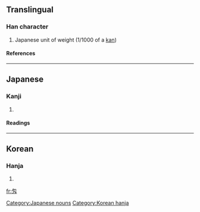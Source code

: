 ==Translingual==
===Han character===
{{Han char|rn=20|rad=勹|as=02|sn=4|four=|canj=心大 (PK), X心大 (XPK)}}
# Japanese unit of weight (1/1000 of a [[kan]])
====References====
{{Han ref|kx=0150.241|dkj=02502|dj=0339.150|hdz=10256.011|uh=5301|ud=21249}}
----
==Japanese==
===Kanji===
{{ja-kanji|grade=c|rs=勹02}}
# {{defn|Japanese}} 
====Readings====
{{ja-readings|on=|kun=[[もんめ]] (momme)}}
----
==Korean==
===Hanja===
{{ko-hanja|hangeul=[[문]]|rv=mun|mr=mun}}
# {{defn|Korean}}


[[Category:Japanese nouns]] 
[[Category:Korean hanja]]
[[fr:匁]]